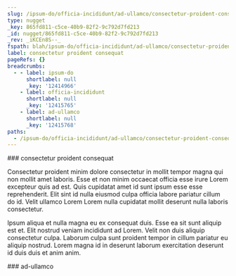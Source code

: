 ```yaml
---
slug: /ipsum-do/officia-incididunt/ad-ullamco/consectetur-proident-consequat
type: nugget
_key: 865fd811-c5ce-40b9-82f2-9c792d7fd213
_id: nugget/865fd811-c5ce-40b9-82f2-9c792d7fd213
_rev: _iKCEn8S--_
fspath: blah/ipsum-do/officia-incididunt/ad-ullamco/consectetur-proident-consequat.md
label: consectetur proident consequat
pageRefs: {}
breadcrumbs:
  - - label: ipsum-do
      shortlabel: null
      _key: '12414966'
    - label: officia-incididunt
      shortlabel: null
      _key: '12415765'
    - label: ad-ullamco
      shortlabel: null
      _key: '12415768'
paths:
  - /ipsum-do/officia-incididunt/ad-ullamco/consectetur-proident-consequat
---
```


<NuggetArea>
<Nugget slug="/ipsum-do/officia-incididunt/ad-ullamco/consectetur-proident-consequat" type="nugget" _key="865fd811-c5ce-40b9-82f2-9c792d7fd213" _id="nugget/865fd811-c5ce-40b9-82f2-9c792d7fd213" _rev="_iKCEn8S--_" fspath="blah/ipsum-do/officia-incididunt/ad-ullamco/consectetur-proident-consequat.md" label="consectetur proident consequat" paths="/ipsum-do/officia-incididunt/ad-ullamco/consectetur-proident-consequat">
<NuggetBody>
### consectetur proident consequat

Consectetur proident minim dolore consectetur in mollit tempor magna qui non mollit amet laboris. Esse et non minim occaecat officia esse irure Lorem excepteur quis ad est. Quis cupidatat amet id sunt ipsum esse esse reprehenderit. Elit sint id nulla eiusmod culpa officia labore pariatur cillum do id. Velit ullamco Lorem Lorem nulla cupidatat mollit deserunt nulla laboris consectetur.

Ipsum aliqua et nulla magna eu ex consequat duis. Esse ea sit sunt aliquip est et. Elit nostrud veniam incididunt ad Lorem. Velit non duis aliquip consectetur culpa. Laborum culpa sunt proident tempor in cillum pariatur eu aliquip nostrud. Lorem magna id in deserunt laborum exercitation deserunt id duis duis et anim anim.

</NuggetBody>
<Breadcrumbs>
<Crumbs>
<Crumb _key="12414966" label="ipsum-do" /><Crumb _key="12415765" label="officia-incididunt" /><Crumb _key="12415768" label="ad-ullamco" />
</Crumbs>
</Breadcrumbs>
</Nugget>

<NuggetsInbound>
</NuggetsInbound>
<NuggetsOutbound>
</NuggetsOutbound>
</NuggetArea>
<PassagesInbound>
<Passage direction="inbound" type="passage" _key="12415768" _id="passage/12415768" _rev="_iKCEn8S---" label="ad-ullamco" passage="ad-ullamco" fspath="blah/ipsum-do/officia-incididunt/ad-ullamco" paths="/ipsum-do/officia-incididunt/ad-ullamco" slug="/ipsum-do/officia-incididunt/ad-ullamco">
<NuggetBody>
### ad-ullamco

</NuggetBody>
<Breadcrumbs>
<Crumbs>
<Crumb _key="12414966" label="ipsum-do" /><Crumb _key="12415765" label="officia-incididunt" />
</Crumbs>
</Breadcrumbs>
</Passage>

</PassagesInbound>
<PassagesOutbound>
</PassagesOutbound>